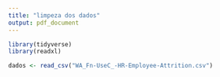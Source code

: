 ```yaml
---
title: "limpeza dos dados"
output: pdf_document
---
```


```r
library(tidyverse)
library(readxl)
```


```r
dados <- read_csv("WA_Fn-UseC_-HR-Employee-Attrition.csv")
```

